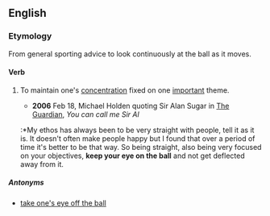 ==English==
===Etymology===
From general sporting advice to look continuously at the ball as it moves.
====Verb====
{{infl|en|verb|head=[[keep]] one's [[eye]] on the [[ball]]}}

# {{idiom}} To maintain one's [[concentration]] fixed on one [[important]] theme.
#*'''2006''' Feb 18,  Michael Holden quoting Sir Alan Sugar in [[w:The Guardian|The Guardian]], ''You can call me Sir Al''
#:*My ethos has always been to be very straight with people, tell it as it is. It doesn't often make people happy but I found that over a period of time it's better to be that way. So being straight, also being very focused on your objectives, '''keep your eye on the ball''' and not get deflected away from it.

=====Antonyms=====
*[[take one's eye off the ball]]